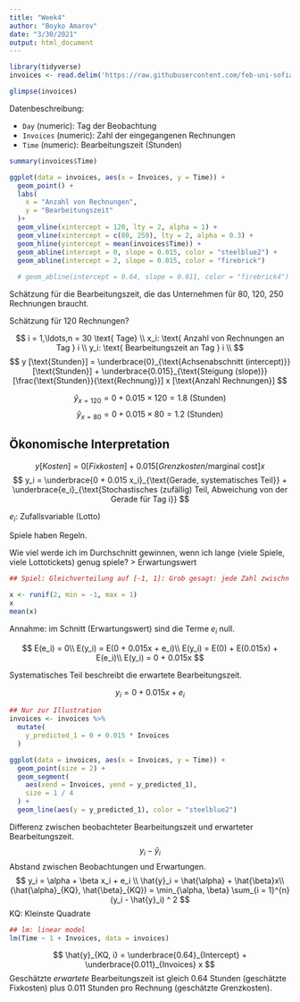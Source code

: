 ```yaml
---
title: "Week4"
author: "Boyko Amarov"
date: "3/30/2021"
output: html_document
---
```


```r
library(tidyverse)
invoices <- read.delim('https://raw.githubusercontent.com/feb-uni-sofia/econometrics2020-solutions/master/data/invoices.txt')
```

```r
glimpse(invoices)
```

Datenbeschreibung:

- `Day` (numeric): Tag der Beobachtung
- `Invoices` (numeric): Zahl der eingegangenen Rechnungen
- `Time` (numeric): Bearbeitungszeit (Stunden)



```r
summary(invoices$Time)
```


```r
ggplot(data = invoices, aes(x = Invoices, y = Time)) + 
  geom_point() +
  labs(
    x = "Anzahl von Rechnungen",
    y = "Bearbeitungszeit"
  )+
  geom_vline(xintercept = 120, lty = 2, alpha = 1) +
  geom_vline(xintercept = c(80, 250), lty = 2, alpha = 0.3) +
  geom_hline(yintercept = mean(invoices$Time)) +
  geom_abline(intercept = 0, slope = 0.015, color = "steelblue2") +
  geom_abline(intercept = 2, slope = 0.015, color = "firebrick")
  
  # geom_abline(intercept = 0.64, slope = 0.011, color = "firebrick4")
```

Schätzung für die Bearbeitungszeit, die das Unternehmen für 80, 120, 250 Rechnungen braucht.

Schätzung für 120 Rechnungen?


$$
i = 1,\ldots,n = 30 \text{ Tage} \\
x_i: \text{ Anzahl von Rechnungen an Tag } i \\
y_i: \text{ Bearbeitungszeit an Tag } i \\
$$
$$
y [\text{Stunden}] = \underbrace{0}_{\text{Achsenabschnitt (intercept)}}[\text{Stunden}] + \underbrace{0.015}_{\text{Steigung (slope)}}[\frac{\text{Stunden}}{\text{Rechnung}}] x [\text{Anzahl Rechnungen}]
$$

$$
\hat{y}_{x = 120} = 0 + 0.015 \times 120 = 1.8 \text{ (Stunden)}
$$
$$
\hat{y}_{x = 80} = 0 + 0.015 \times 80 = 1.2 \text{ (Stunden)}
$$

## Ökonomische Interpretation

$$
y[Kosten] = 0[Fixkosten] + 0.015[Grenzkosten/\text{marginal cost}]x
$$
$$
y_i = \underbrace{0 + 0.015 x_i}_{\text{Gerade, systematisches Teil}} + \underbrace{e_i}_{\text{Stochastisches (zufällig) Teil, Abweichung von der Gerade für Tag i}}
$$

$e_i$: Zufallsvariable (Lotto)

Spiele haben Regeln.


Wie viel werde ich im Durchschnitt gewinnen, wenn ich lange (viele Spiele, viele Lottotickets) genug spiele? > Erwartungswert

```r
## Spiel: Gleichverteilung auf [-1, 1]: Grob gesagt: jede Zahl zwischn -1 und 1 hat dieselbe Chance gezogen zu werden

x <- runif(2, min = -1, max = 1)
x
mean(x)
```

Annahme: im Schnitt (Erwartungswert) sind die Terme $e_i$ null.

$$
E(e_i) = 0\\
E(y_i) = E(0 + 0.015x + e_i)\\
E(y_i) = E(0) + E(0.015x) + E(e_i)\\
E(y_i) = 0 + 0.015x
$$

Systematisches Teil beschreibt die erwartete Bearbeitungszeit.


$$
y_i = 0 + 0.015x + e_i
$$

```r
## Nur zur Illustration
invoices <- invoices %>%
  mutate(
    y_predicted_1 = 0 + 0.015 * Invoices
  )

ggplot(data = invoices, aes(x = Invoices, y = Time)) +
  geom_point(size = 2) +
  geom_segment(
    aes(xend = Invoices, yend = y_predicted_1),
    size = 1 / 4
  ) +
  geom_line(aes(y = y_predicted_1), color = "steelblue2")
```

Differenz zwischen beobachteter Bearbeitungszeit und erwarteter Bearbeitungszeit.
$$
y_i - \hat{y}_{i}
$$
Abstand zwischen Beobachtungen und Erwartungen.
$$
y_i = \alpha + \beta x_i + e_i \\
\hat{y}_i = \hat{\alpha} + \hat{\beta}x\\
(\hat{\alpha}_{KQ}, \hat{\beta}_{KQ})  = \min_{\alpha, \beta} \sum_{i = 1}^{n} (y_i - \hat{y}_i) ^ 2
$$
KQ: Kleinste Quadrate

```r
## lm: linear model
lm(Time ~ 1 + Invoices, data = invoices)
```

$$
\hat{y}_{KQ, i} = \underbrace{0.64}_{Intercept} + \underbrace{0.011}_{Invoices} x
$$
Geschätzte _erwartete_ Bearbeitungszeit ist gleich 0.64 Stunden (geschätzte Fixkosten) plus 0.011 Stunden pro Rechnung (geschätzte Grenzkosten).

